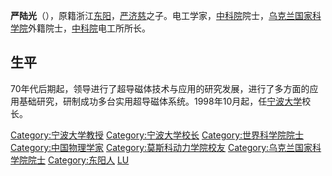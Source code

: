 {{Infobox_Person
| name = 严陆光
|image= 
|box_width= 
|occupation= 
| period = 
|birth_name=
| other_names =
| Sex =男
|birth_date= 1935年7月
|birth_place= [[北京|北京]]
|death_date= 
|death_place= 
| nationality ={{PRC}}
| residence =
| party =
| religion =
| spouse = 
| relatives = 父：[[严济慈|严济慈]]
|education= 
| past = 
{{Infobox_People_CAS
|学部=技术科学部
|专业=电工学
|当选年=1991年
}}
| work =
|awards=
}}
'''严陆光'''（{{bd|1935年|7月|catIdx=Y严}}），原籍浙江[[东阳|东阳]]，[[严济慈|严济慈]]之子。电工学家，[[中国科学院|中科院]]院士，[[乌克兰国家科学院|乌克兰国家科学院]]外籍院士，[[中国科学院|中科院]]电工所所长。

==生平==
70年代后期起，领导进行了超导磁体技术与应用的研究发展，进行了多方面的应用基础研究，研制成功多台实用超导磁体系统。1998年10月起，任[[宁波大学|宁波大学]]校长。

{{中国科学院技术科学部院士}}
{{Authority control}}
{{DEFAULTSORT:YAN}}
[[Category:宁波大学教授|Category:宁波大学教授]]
[[Category:宁波大学校长|Category:宁波大学校长]]
[[Category:世界科学院院士|Category:世界科学院院士]]
[[Category:中国物理学家|Category:中国物理学家]]
[[Category:莫斯科动力学院校友|Category:莫斯科动力学院校友]]
[[Category:乌克兰国家科学院院士|Category:乌克兰国家科学院院士]]
[[Category:东阳人|Category:东阳人]]
[[Category:严姓|LU]]